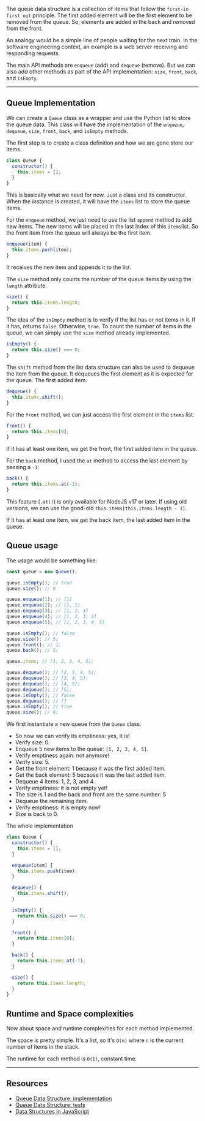 The queue data structure is a collection of items that follow the `first-in first out` principle. The first added element will be the first element to be removed from the queue. So, elements are added in the back and removed from the front.

An analogy would be a simple line of people waiting for the next train. In the software engineering context, an example is a web server receiving and responding requests.

The main API methods are `enqueue` (add) and `dequeue` (remove). But we can also add other methods as part of the API implementation: `size`, `front`, `back`, and `isEmpty`.

---

## Queue Implementation

We can create a `Queue` class as a wrapper and use the Python list to store the queue data. This class will have the implementation of the `enqueue`, `dequeue`, `size`, `front`, `back`, and `isEmpty` methods.

The first step is to create a class definition and how we are gone store our items.

```javascript
class Queue {
  constructor() {
    this.items = [];
  }
}
```

This is basically what we need for now. Just a class and its constructor. When the instance is created, it will have the `items` list to store the queue items.

For the `enqueue` method, we just need to use the list `append` method to add new items. The new items will be placed in the last index of this `items`list. So the front item from the queue will always be the first item.

```javascript
enqueue(item) {
  this.items.push(item);
}
```

It receives the new item and appends it to the list.

The `size` method only counts the number of the queue items by using the `length` attribute.

```javascript
size() {
  return this.items.length;
}
```

The idea of the `isEmpty` method is to verify if the list has or not items in it. If it has, returns `false`. Otherwise, `true`. To count the number of items in the queue, we can simply use the `size` method already implemented.

```javascript
isEmpty() {
  return this.size() === 0;
}
```

The `shift` method from the list data structure can also be used to dequeue the item from the queue. It dequeues the first element as it is expected for the queue. The first added item.

```javascript
dequeue() {
  this.items.shift();
}
```

For the `front` method, we can just access the first element in the `items` list.

```javascript
front() {
  return this.items[0];
}
```

If it has at least one item, we get the front, the first added item in the queue.

For the `back` method, I used the `at` method to access the last element by passing a `-1`:

```javascript
back() {
  return this.items.at(-1);
}
```

This feature (`.at()`) is only available for NodeJS v17 or later. If using old versions, we can use the good-old `this.items[this.items.length - 1]`.

If it has at least one item, we get the back item, the last added item in the queue.

## Queue usage

The usage would be something like:

```javascript
const queue = new Queue();

queue.isEmpty(); // true
queue.size(); // 0

queue.enqueue(1); // [1]
queue.enqueue(2); // [1, 2]
queue.enqueue(3); // [1, 2, 3]
queue.enqueue(4); // [1, 2, 3, 4]
queue.enqueue(5); // [1, 2, 3, 4, 5]

queue.isEmpty(); // false
queue.size(); // 5;
queue.front(); // 1;
queue.back(); // 5;

queue.items; // [1, 2, 3, 4, 5];

queue.dequeue(); // [2, 3, 4, 5];
queue.dequeue(); // [3, 4, 5];
queue.dequeue(); // [4, 5];
queue.dequeue(); // [5];
queue.isEmpty(); // false
queue.dequeue(); // []
queue.isEmpty(); // true
queue.size(); // 0;
```

We first instantiate a new queue from the `Queue` class.

- So now we can verify its emptiness: yes, it is!
- Verify size: 0.
- Enqueue 5 new items to the queue: `[1, 2, 3, 4, 5]`.
- Verify emptiness again: not anymore!
- Verify size: 5.
- Get the front element: 1 because it was the first added item.
- Get the back element: 5 because it was the last added item.
- Dequeue 4 items: 1, 2, 3, and 4.
- Verify emptiness: it is not empty yet!
- The size is 1 and the back and front are the same number: 5
- Dequeue the remaining item.
- Verify emptiness: it is empty now!
- Size is back to 0.

The whole implementation

```javascript
class Queue {
  constructor() {
    this.items = [];
  }

  enqueue(item) {
    this.items.push(item);
  }

  dequeue() {
    this.items.shift();
  }

  isEmpty() {
    return this.size() === 0;
  }

  front() {
    return this.items[0];
  }

  back() {
    return this.items.at(-1);
  }

  size() {
    return this.items.length;
  }
}
```

## Runtime and Space complexities

Now about space and runtime complexities for each method implemented.

The space is pretty simple. It's a list, so it's `O(n)` where `n` is the current number of items in the stack.

The runtime for each method is `O(1)`, constant time.

---

## Resources

- [Queue Data Structure: implementation](https://github.com/imteekay/algorithms/blob/master/computer_science/data_structures/queue/queue.js)
- [Queue Data Structure: tests](https://github.com/imteekay/algorithms/blob/master/computer_science/data_structures/queue/tests/queue.test.js)
- [Data Structures in JavaScript](/series/data-structures-in-javascript)
